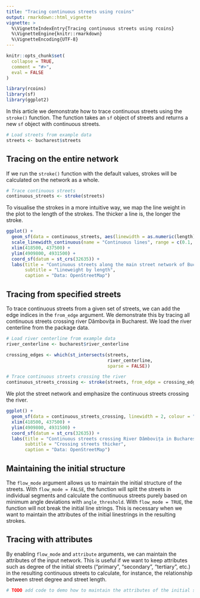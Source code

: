 ```yaml
---
title: "Tracing continuous streets using rcoins"
output: rmarkdown::html_vignette
vignette: >
  %\VignetteIndexEntry{Tracing continuous streets using rcoins}
  %\VignetteEngine{knitr::rmarkdown}
  %\VignetteEncoding{UTF-8}
---
```


```r
knitr::opts_chunk$set(
  collapse = TRUE,
  comment = "#>",
  eval = FALSE
)
```

```r
library(rcoins)
library(sf)
library(ggplot2)
```

In this article we demonstrate how to trace continuous streets using the `stroke()` function. The function takes an `sf` object of streets and returns a new `sf` object with continuous streets.

```r
# Load streets from example data
streets <- bucharest$streets
```

## Tracing on the entire network

If we run the `stroke()` function with the default values, strokes will be calculated on the network as a whole.

```r
# Trace continuous streets
continuous_streets <- stroke(streets)
```

To visualise the strokes in a more intuitive way, we map the line weight in the plot to the length of the strokes. The thicker a line is, the longer the stroke.

```r
ggplot() +
  geom_sf(data = continuous_streets, aes(linewidth = as.numeric(length))) +
  scale_linewidth_continuous(name = "Continuous lines", range = c(0.1, 1.2)) +
  xlim(418500, 437500) +
  ylim(4909800, 4931500) +
  coord_sf(datum = st_crs(32635)) +
  labs(title = "Continuous streets along the main street network of Bucharest",
       subtitle = "Lineweight by length",
       caption = "Data: OpenStreetMap")
```

## Tracing from specified streets

To trace continuous streets from a given set of streets, we can add the edge indices in the `from_edge` argument. We demonstrate this by tracing all continuous streets crossing river Dâmbovița in Bucharest. We load the river centerline from the package data.

```r
# Load river centerline from example data
river_centerline <- bucharest$river_centerline

crossing_edges <- which(st_intersects(streets, 
                                      river_centerline, 
                                      sparse = FALSE))

# Trace continuous streets crossing the river
continuous_streets_crossing <- stroke(streets, from_edge = crossing_edges)
```

We plot the street network and emphasize the continuous streets crossing the river.

```r
ggplot() +
  geom_sf(data = continuous_streets_crossing, linewidth = 2, colour = "red") +
  xlim(418500, 437500) +
  ylim(4909800, 4931500) +
  coord_sf(datum = st_crs(32635)) +
  labs(title = "Continuous streets crossing River Dâmbovița in Bucharest",
       subtitle = "Crossing streets thicker",
       caption = "Data: OpenStreetMap")
```

## Maintaining the initial structure

The `flow_mode` argument allows us to maintain the initial structure of the streets. With `flow_mode = FALSE`, the function will split the streets in individual segments and calculate the continuous streets purely based on minimum angle deviations with `angle_threshold`. With `flow_mode = TRUE`, the function will not break the initial line strings. This is necessary when we want to maintain the attributes of the initial linestrings in the resulting strokes.

<!-- Question: is there a situation when we want `flow_mode = TRUE` without `attribute_mode = TRUE`? If not, we may want to drop this argument, or at least not present it in the vignette. -->

## Tracing with attributes

By enabling `flow_mode` and `attribute` arguments, we can maintain the attributes of the input network. This is useful if we want to keep attributes such as degree of the initial streets ("primary", "secondary", "tertiary", etc.) in the resulting continuous streets to calculate, for instance, the relationship between street degree and street length.

```r
# TODO add code to demo how to maintain the attributes of the initial streets
```

